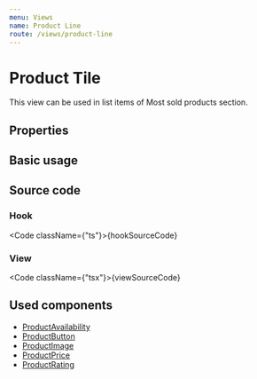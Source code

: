 ```yaml
---
menu: Views
name: Product Line
route: /views/product-line
---
```



# Product Tile

This view can be used in list items of Most sold products section.

## Properties

<Props of={ProductLine} />

## Basic usage

<Playground>
    <ProductLine id={3} />
</Playground>

## Source code

### Hook

<Code className={"ts"}>{hookSourceCode}</Code>

### View

<Code className={"tsx"}>{viewSourceCode}</Code>

## Used components

-   [ProductAvailability](/components/availability)
-   [ProductButton](/components/button)
-   [ProductImage](/components/image)
-   [ProductPrice](/components/price)
-   [ProductRating](/components/rating)
